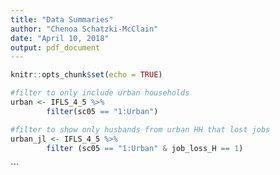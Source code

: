 ```yaml
---
title: "Data Summaries"
author: "Chenoa Schatzki-McClain"
date: "April 10, 2018"
output: pdf_document
---
```


```r
knitr::opts_chunk$set(echo = TRUE)
```




```r

#filter to only include urban households
urban <- IFLS_4_5 %>%
        filter(sc05 == "1:Urban")

#filter to show only husbands from urban HH that lost jobs
urban_jl <- IFLS_4_5 %>%
        filter (sc05 == "1:Urban" & job_loss_H == 1)

```
















```